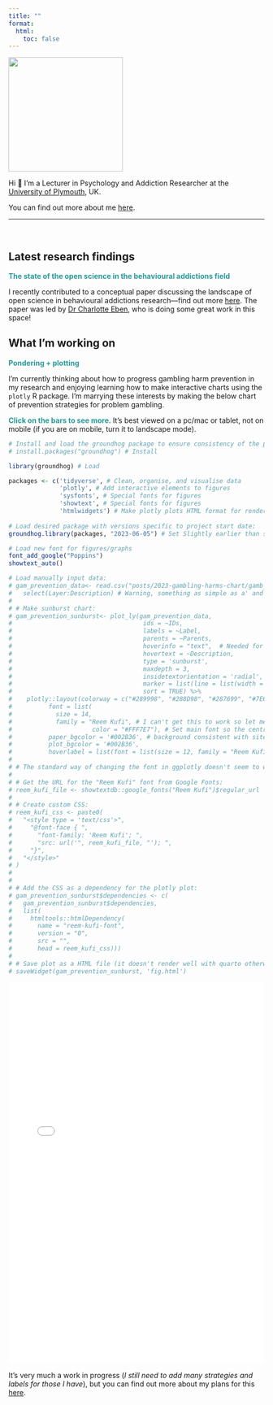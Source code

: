 ```yaml
---
title: ""
format:
  html:
    toc: false
---
```


![](headshot.svg){fig-align="center" width="225"}

::: {.text .padding .fade-in}
Hi 👋 I'm a Lecturer in Psychology and Addiction Researcher at the [University of Plymouth](https://www.plymouth.ac.uk/staff/rob-heirene), UK.

You can find out more about me [here](https://robheirene.netlify.app/about.html).
:::

------------------------------------------------------------------------

<br>

::: fade-in
## Latest research findings

[The state of the open science in the behavioural addictions field]{style="color: #289998; font-weight: bold;"}

I recently contributed to a conceptual paper discussing the landscape of open science in behavioural addictions research---find out more [here](https://robheirene.netlify.app/publication/2023-open-science-landscape-eben-heirene/). The paper was led by [Dr Charlotte Eben](https://twitter.com/CharlotteEben), who is doing some great work in this space!

## What I'm working on

[Pondering + plotting]{style="color: #289998; font-weight: bold;"}

I'm currently thinking about how to progress gambling harm prevention in my research and enjoying learning how to make interactive charts using the `plotly` R package. I'm marrying these interests by making the below chart of prevention strategies for problem gambling.

[Click on the bars to see more]{style="color: #289998; font-weight: bold;"}. It's best viewed on a pc/mac or tablet, not on mobile (if you are on mobile, turn it to landscape mode).
:::

```r
# Install and load the groundhog package to ensure consistency of the package versions used here:
# install.packages("groundhog") # Install

library(groundhog) # Load

packages <- c('tidyverse', # Clean, organise, and visualise data
              'plotly', # Add interactive elements to figures
              'sysfonts', # Special fonts for figures
              'showtext', # Special fonts for figures
              'htmlwidgets') # Make plotly plots HTML format for rendering in Quarto
              
# Load desired package with versions specific to project start date:
groundhog.library(packages, "2023-06-05") # Set Slightly earlier than start date as some of the plotly dependency packages wouldn't load properly with date as 07/07/2023

# Load new font for figures/graphs
font_add_google("Poppins")
showtext_auto()
```

```r
# Load manually input data:
# gam_prevention_data<- read.csv("posts/2023-gambling-harms-chart/gamb_prevention_data.csv") %>%
#   select(Layer:Description) # Warning, something as simple as a' and this dataset can cause it to not play nice
# 
# # Make sunburst chart:
# gam_prevention_sunburst<- plot_ly(gam_prevention_data,
#                                    ids = ~IDs,
#                                    labels = ~Label,
#                                    parents = ~Parents,
#                                    hoverinfo = "text",  # Needed for below argument to work
#                                    hovertext = ~Description,
#                                    type = 'sunburst',
#                                    maxdepth = 3,
#                                    insidetextorientation = 'radial',
#                                    marker = list(line = list(width = 5, color = '#002B36')),  # Adjust border size + color
#                                    sort = TRUE) %>%
#    plotly::layout(colorway = c("#289998", "#288D98", "#287699", "#7E6F98", "#BFB3C0", "#FFF7E7", "#E6C97F", "#8C8033", "#7E9F6E", "#65BBA3", "#94C8C0", "#998F28", "#62A899", "#986289", "#289970"),
#          font = list(
#            size = 14,
#            family = "Reem Kufi", # I can't get this to work so let me know if you can!
#                      color = "#FFF7E7"), # Set main font so the central layer text can be seen
#          paper_bgcolor = '#002B36', # background consistent with site
#          plot_bgcolor = '#002B36',
#          hoverlabel = list(font = list(size = 12, family = "Reem Kufi")))  # Increase the font size for hover text)
#  
# # The standard way of changing the font in ggplotly doesn't seem to work for me, and it seems like other people having the same issue. I found this workaround online (https://github.com/plotly/plotly.R/issues/2117) which I now use below to load and use the correct font in our ggplotly:
# 
# # Get the URL for the "Reem Kufi" font from Google Fonts:
# reem_kufi_file <- showtextdb::google_fonts("Reem Kufi")$regular_url 
# 
# # Create custom CSS:
# reem_kufi_css <- paste0(
#   "<style type = 'text/css'>",
#     "@font-face { ",
#       "font-family: 'Reem Kufi'; ", 
#       "src: url('", reem_kufi_file, "'); ",
#     "}",
#   "</style>"
# )
# 
# 
# # Add the CSS as a dependency for the plotly plot:
# gam_prevention_sunburst$dependencies <- c(
#   gam_prevention_sunburst$dependencies,
#   list(
#     htmltools::htmlDependency(
#       name = "reem-kufi-font", 
#       version = "0",  
#       src = "",
#       head = reem_kufi_css)))
# 
# # Save plot as a HTML file (it doesn't render well with quarto otherwise):
# saveWidget(gam_prevention_sunburst, 'fig.html')
```

```{=html}
<iframe src="posts/2023-gambling-harms-chart/fig.html" class="fade-inhtml" width="100%" height="750" style="border:none;"></iframe>
```
::: fade-in
It's very much a work in progress (*I still need to add many strategies and labels for those I have*), but you can find out more about my plans for this [here](https://robheirene.netlify.app/posts/2023-gambling-harms-chart).
:::
